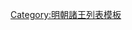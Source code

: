{{ming|title=明朝平度國諸王|ed=平度國|head=[[嘉靖]]二十四年（[[1545年]]）封。|
{{ming/title}}
{{ming/list|平度康惠王|[[朱載垹]]|朱厚燆、庶四子|[[1545年]]—[[1571年]]|嘉靖二十四年封。[[隆庆 (明朝)|隆慶]]五年薨。}}
{{ming/list|平度恭懿王<ref>《[[明實錄]]》</ref>|[[朱翊𨫼]]|朱載垹、庶一子|[[1577年]]—[[1600年]]|[[萬曆]]五年襲封。二十八年薨。}}
{{ming/list|平度王|[[朱常湍]]|朱翊𨫼、嫡一子|[[1604年]]—[[1644年]]|萬曆二十八年封[[长子 (封号)|長子]]。三十二年襲封。國亡不知所終。}}
{{ming/list|平度長子|[[朱由棍]]|朱常湍、子| |不知何年封。國亡不知所終。}}
{{ming/note|備註}}
{{ming/note|ref}}
}}<noinclude>
[[Category:明朝諸王列表模板]]
</noinclude>